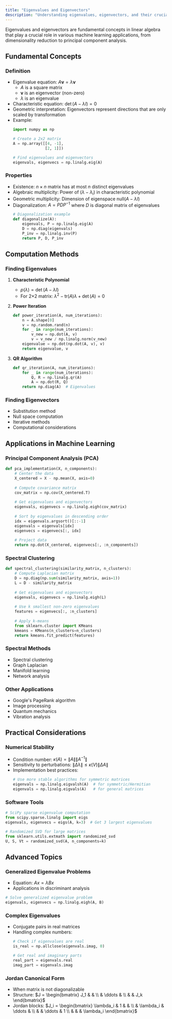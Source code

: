 ```yaml
---
title: "Eigenvalues and Eigenvectors"
description: "Understanding eigenvalues, eigenvectors, and their crucial role in machine learning and data analysis."
---
```


Eigenvalues and eigenvectors are fundamental concepts in linear algebra that play a crucial role in various machine learning applications, from dimensionality reduction to principal component analysis.

## Fundamental Concepts

### Definition
- Eigenvalue equation: $A\mathbf{v} = \lambda\mathbf{v}$
  * $A$ is a square matrix
  * $\mathbf{v}$ is an eigenvector (non-zero)
  * $\lambda$ is an eigenvalue
- Characteristic equation: $\det(A - \lambda I) = 0$
- Geometric interpretation: Eigenvectors represent directions that are only scaled by transformation
- Example:
  ```python
  import numpy as np
  
  # Create a 2x2 matrix
  A = np.array([[4, -1], 
                [2, 1]])
  
  # Find eigenvalues and eigenvectors
  eigenvals, eigenvecs = np.linalg.eig(A)
  ```

### Properties
- Existence: $n \times n$ matrix has at most $n$ distinct eigenvalues
- Algebraic multiplicity: Power of $(\lambda - \lambda_i)$ in characteristic polynomial
- Geometric multiplicity: Dimension of eigenspace $\text{null}(A - \lambda I)$
- Diagonalization: $A = PDP^{-1}$ where $D$ is diagonal matrix of eigenvalues
  ```python
  # Diagonalization example
  def diagonalize(A):
      eigenvals, P = np.linalg.eig(A)
      D = np.diag(eigenvals)
      P_inv = np.linalg.inv(P)
      return P, D, P_inv
  ```

## Computation Methods

### Finding Eigenvalues
1. **Characteristic Polynomial**
   - $p(\lambda) = \det(A - \lambda I)$
   - For 2×2 matrix: $\lambda^2 - \text{tr}(A)\lambda + \det(A) = 0$

2. **Power Iteration**
   ```python
   def power_iteration(A, num_iterations):
       n = A.shape[0]
       v = np.random.rand(n)
       for _ in range(num_iterations):
           v_new = np.dot(A, v)
           v = v_new / np.linalg.norm(v_new)
       eigenvalue = np.dot(np.dot(A, v), v)
       return eigenvalue, v
   ```

3. **QR Algorithm**
   ```python
   def qr_iteration(A, num_iterations):
       for _ in range(num_iterations):
           Q, R = np.linalg.qr(A)
           A = np.dot(R, Q)
       return np.diag(A)  # Eigenvalues
   ```

### Finding Eigenvectors
- Substitution method
- Null space computation
- Iterative methods
- Computational considerations

## Applications in Machine Learning

### Principal Component Analysis (PCA)
```python
def pca_implementation(X, n_components):
    # Center the data
    X_centered = X - np.mean(X, axis=0)
    
    # Compute covariance matrix
    cov_matrix = np.cov(X_centered.T)
    
    # Get eigenvalues and eigenvectors
    eigenvals, eigenvecs = np.linalg.eigh(cov_matrix)
    
    # Sort by eigenvalues in descending order
    idx = eigenvals.argsort()[::-1]
    eigenvals = eigenvals[idx]
    eigenvecs = eigenvecs[:, idx]
    
    # Project data
    return np.dot(X_centered, eigenvecs[:, :n_components])
```

### Spectral Clustering
```python
def spectral_clustering(similarity_matrix, n_clusters):
    # Compute Laplacian matrix
    D = np.diag(np.sum(similarity_matrix, axis=1))
    L = D - similarity_matrix
    
    # Get eigenvalues and eigenvectors
    eigenvals, eigenvecs = np.linalg.eigh(L)
    
    # Use k smallest non-zero eigenvalues
    features = eigenvecs[:, :n_clusters]
    
    # Apply k-means
    from sklearn.cluster import KMeans
    kmeans = KMeans(n_clusters=n_clusters)
    return kmeans.fit_predict(features)
```

### Spectral Methods
- Spectral clustering
- Graph Laplacian
- Manifold learning
- Network analysis

### Other Applications
- Google's PageRank algorithm
- Image processing
- Quantum mechanics
- Vibration analysis

## Practical Considerations

### Numerical Stability
- Condition number: $\kappa(A) = \|A\| \|A^{-1}\|$
- Sensitivity to perturbations: $\|\Delta \lambda\| \leq \kappa(V)\|\Delta A\|$
- Implementation best practices:
  ```python
  # Use more stable algorithms for symmetric matrices
  eigenvals = np.linalg.eigvalsh(A)  # for symmetric/Hermitian
  eigenvals = np.linalg.eigvals(A)   # for general matrices
  ```

### Software Tools
```python
# SciPy sparse eigenvalue computation
from scipy.sparse.linalg import eigs
eigenvals, eigenvecs = eigs(A, k=3)  # Get 3 largest eigenvalues

# Randomized SVD for large matrices
from sklearn.utils.extmath import randomized_svd
U, S, Vt = randomized_svd(A, n_components=k)
```

## Advanced Topics

### Generalized Eigenvalue Problems
- Equation: $Ax = \lambda Bx$
- Applications in discriminant analysis
```python
# Solve generalized eigenvalue problem
eigenvals, eigenvecs = np.linalg.eigh(A, B)
```

### Complex Eigenvalues
- Conjugate pairs in real matrices
- Handling complex numbers:
  ```python
  # Check if eigenvalues are real
  is_real = np.allclose(eigenvals.imag, 0)
  
  # Get real and imaginary parts
  real_part = eigenvals.real
  imag_part = eigenvals.imag
  ```

### Jordan Canonical Form
- When matrix is not diagonalizable
- Structure: $J = \begin{bmatrix} J_1 & & \\ & \ddots & \\ & & J_k \end{bmatrix}$
- Jordan blocks: $J_i = \begin{bmatrix} \lambda_i & 1 & & \\ & \lambda_i & \ddots & \\ & & \ddots & 1 \\ & & & \lambda_i \end{bmatrix}$ 